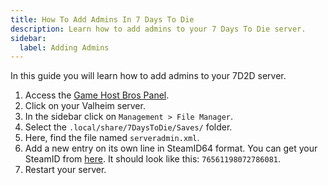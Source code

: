 ```yaml
---
title: How To Add Admins In 7 Days To Die
description: Learn how to add admins to your 7 Days To Die server.
sidebar:
  label: Adding Admins
---
```


In this guide you will learn how to add admins to your 7D2D server.

1. Access the [Game Host Bros Panel](https://panel.gamehostbros.com/).
2. Click on your Valheim server.
3. In the sidebar click on `Management > File Manager`.
4. Select the `.local/share/7DaysToDie/Saves/` folder.
5. Here, find the file named `serveradmin.xml`.
6. Add a new entry on its own line in SteamID64 format. You can get your SteamID from [here](https://steamid.io/). It should look like this: `76561198072786081`.
7. Restart your server.
